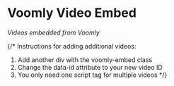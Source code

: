 # Voomly Video Embed

<div
  className="voomly-embed"
  data-id="CgLrwYBXHYGUvcJHj1JtgkXWDzqOEN3aQaBOO4mTa9peuVZ8B"
  data-ratio="1.916168"
  data-type="v"
  data-skin-color="#008EFF"
  data-shadow=""
  style={{
    width: '100%',
    aspectRatio: '1.91617 / 1',
    background: 'linear-gradient(45deg, rgb(142, 150, 164) 0%, rgb(201, 208, 222) 100%)',
    borderRadius: '10px'
  }}
/>

*Videos embedded from Voomly*

{/* 
Instructions for adding additional videos:
1. Add another div with the voomly-embed class
2. Change the data-id attribute to your new video ID
3. You only need one script tag for multiple videos
*/}
